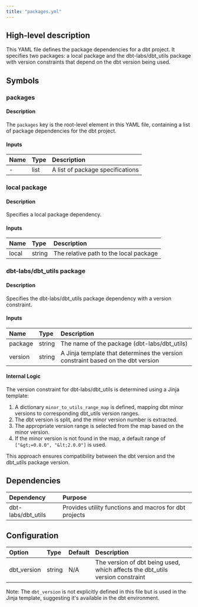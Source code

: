 ```yaml
---
title: "packages.yml"
---
```


## High-level description
This YAML file defines the package dependencies for a dbt project. It specifies two packages: a local package and the dbt-labs/dbt_utils package with version constraints that depend on the dbt version being used.

## Symbols

### packages
#### Description
The `packages` key is the root-level element in this YAML file, containing a list of package dependencies for the dbt project.

#### Inputs
| Name | Type | Description |
|:-----|:-----|:------------|
| - | list | A list of package specifications |

### local package
#### Description
Specifies a local package dependency.

#### Inputs
| Name | Type | Description |
|:-----|:-----|:------------|
| local | string | The relative path to the local package |

### dbt-labs/dbt_utils package
#### Description
Specifies the dbt-labs/dbt_utils package dependency with a version constraint.

#### Inputs
| Name | Type | Description |
|:-----|:-----|:------------|
| package | string | The name of the package (dbt-labs/dbt_utils) |
| version | string | A Jinja template that determines the version constraint based on the dbt version |

#### Internal Logic
The version constraint for dbt-labs/dbt_utils is determined using a Jinja template:

1. A dictionary `minor_to_utils_range_map` is defined, mapping dbt minor versions to corresponding dbt_utils version ranges.
2. The dbt version is split, and the minor version number is extracted.
3. The appropriate version range is selected from the map based on the minor version.
4. If the minor version is not found in the map, a default range of `["&gt;=0.8.0", "&lt;2.0.0"]` is used.

This approach ensures compatibility between the dbt version and the dbt_utils package version.

## Dependencies
| Dependency | Purpose |
|:-----------|:--------|
| dbt-labs/dbt_utils | Provides utility functions and macros for dbt projects |

## Configuration
| Option | Type | Default | Description |
|:-------|:-----|:--------|:------------|
| dbt_version | string | N/A | The version of dbt being used, which affects the dbt_utils version constraint |

Note: The `dbt_version` is not explicitly defined in this file but is used in the Jinja template, suggesting it's available in the dbt environment.